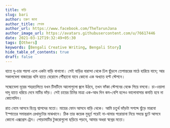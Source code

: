 ```yaml
---
title: বাড়ি
slug: bari
author: তরুণ জানা
author_title: লেখক
author_url: https://www.facebook.com/TheTarunJana
author_image_url: https://avatars.githubusercontent.com/u/76617446
date: 2021-03-12T19:32:49+05:30
tags: [Others]
keywords: [Bengali Creative Writing, Bengali Story]
hide_table_of_contents: true
draft: false
---
```


হাতে দু-চার পয়সা এলে একটা বাড়ি বানাবো। সেই বাড়ির বারান্দা থেকে ঢিল ছুঁড়লে তেপান্তরের মাঠে হারিয়ে যাবে; আর 
সকালবেলা বাজারের থলি হাতে বেরোলে পৌঁছানো যাবে কোনো এক অখ্যাত হল্ট স্টেশনে।

<!-- truncate -->
 
সন্ধ্যেবেলা দূরের শহরতলিতে যখন টিমটিমে আলোগুলো জ্বলে উঠবে, তখন ফাঁকা স্টেশনের বেঞ্চে গিয়ে বসবো। চা-ওয়ালা
দাদু হাতে ধরিয়ে দেবে মাটির ভাঁড়। সেই চায়ের চিনির মাত্রা এক-আধ দিন কম-বেশি হলেও ভালোবাসার কমতি হবে না
কোনোদিন।
 
রাত নেমে আসবে হিংস্র শ্বাপদের মতো। মায়ের ফোন আসবে বাড়ি থেকে। আমি চতুর্থ ভাঁড়টা সশব্দে ছুঁড়ে মারবো ইস্পাতের 
সমান্তরাল রেখাদুটোর মাঝখানে। ঠিক তার কয়েক মুহূর্ত পরেই না-থামার পরোয়ানা নিয়ে সদম্ভে ছুটে আসবে কোনো এক্সপ্রেস 
ট্রেন। পোড়ামাটির টুকরোগুলো ছড়িয়ে পড়বে, আমার অধরা স্বপ্নের মতো।